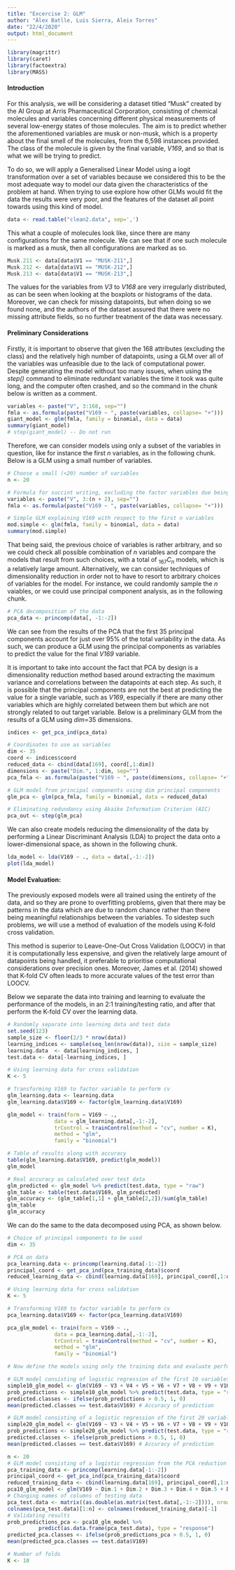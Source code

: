 ```yaml
---
title: "Excercise 2: GLM"
author: "Àlex Batlle, Luis Sierra, Aleix Torres"
date: "22/4/2020"
output: html_document
---
```


```r
library(magrittr)
library(caret)
library(factoextra)
library(MASS)
```

#### Introduction

For this analysis, we will be considering a dataset titled "Musk" created by the AI Group at Arris Pharmaceutical Corporation, consisting of chemical molecules and variables concerning different physical measurements of several low-energy states of those molecules. The aim is to predict whether the aforementioned variables are musk or non-musk, which is a property about the final smell of the molecules, from the 6,598 instances provided. The class of the molecule is given by the final variable, *V169*, and so that is what we will be trying to predict.

To do so, we will apply a Generalised Linear Model using a logit transformation over a set of variables because we considered this to be the most adequate way to model our data given the characteristics of the problem at hand. When trying to use explore how other GLMs would fit the data the results were very poor, and the features of the dataset all point towards using this kind of model.

```r
data <- read.table("clean2.data", sep=',')
```

This what a couple of molecules look like, since there are many configurations for the same molecule. We can see that if one such molecule is marked as a musk, then all configurations are marked as so.

```r
Musk.211 <- data[data$V1 == "MUSK-211",]
Musk.212 <- data[data$V1 == "MUSK-212",]
Musk.213 <- data[data$V1 == "MUSK-213",]
```

The values for the variables from *V3* to *V168* are very irregularly distributed, as can be seen when looking at the boxplots or histograms of the data. Moreover, we can check for missing datapoints, but when doing so we found none, and the authors of the dataset assured that there were no missing attribute fields, so no further treatment of the data was necessary.

#### Preliminary Considerations

Firstly, it is important to observe that given the 168 attributes (excluding the class) and the relatively high number of datapoints, using a GLM over all of the variables was unfeasible due to the lack of computational power. Despite generating the model without too many issues, when using the *step()* command to eliminate redundant variables the time it took was quite long, and the computer often crashed, and so the command in the chunk below is written as a comment.

```r
variables <- paste("V", 3:168, sep="")
fmla <- as.formula(paste("V169 ~ ", paste(variables, collapse= "+")))
giant_model <- glm(fmla, family = binomial, data = data)
summary(giant_model)
# step(giant_model) -- Do not run
```

Therefore, we can consider models using only a subset of the variables in question, like for instance the first $n$ variables, as in the following chunk. Below is a GLM using a small number of variables.

```r
# Choose a small (<20) number of variables
n <- 20

# Formula for succint writing, excluding the factor variables due being the names
variables <- paste("V", 3:(n + 2), sep="")
fmla <- as.formula(paste("V169 ~ ", paste(variables, collapse= "+")))

# Simple GLM explaining V169 with respect to the first n variables
mod.simple <- glm(fmla, family = binomial, data = data)
summary(mod.simple)
```

That being said, the previous choice of variables is rather arbitrary, and so we could check all possible combination of $n$ variables and compare the models that result from such choices, with a total of $_{167} C_{n}$ models, which is a relatively large amount. Alternatively, we can consider techniques of dimensionality reduction in order not to have to resort to arbitrary choices of variables for the model. For instance, we could randomly sample the $n$ vaiables, or we could use principal component analysis, as in the following chunk.

```r
# PCA decomposition of the data
pca_data <- princomp(data[, -1:-2])
```

We can see from the results of the PCA that the first 35 principal components account for just over 95% of the total variability in the data. As such, we can produce a GLM using the principal components as variables to predict the value for the final *V169* variable.

It is important to take into account the fact that PCA by design is a dimensionality reduction method based around extracting the maximum variance and correlations between the datapoints at each step. As such, it is possible that the principal components are not the best at predicting the value for a single variable, such as *V169*, especially if there are many other variables which are highly correlated between them but which are not strongly related to out target variable. Below is a preliminary GLM from the results of a GLM using *dim=*35 dimensions.

```r
indices <- get_pca_ind(pca_data)

# Coordinates to use as variables
dim <- 35
coord <- indices$coord
reduced_data <- cbind(data[169], coord[,1:dim])
dimensions <- paste("Dim.", 1:dim, sep="")
pca_fmla <- as.formula(paste("V169 ~ ", paste(dimensions, collapse= "+")))

# GLM model from principal components using dim principal components
glm_pca <- glm(pca_fmla, family = binomial, data = reduced_data)

# Eliminating redundancy using Akaike Information Criterion (AIC)
pca_out <- step(glm_pca)
```

We can also create models reducing the dimensionality of the data by performing a Linear Discriminant Analysis (LDA) to project the data onto a lower-dimensional space, as shown in the following chunk.

```r
lda_model <- lda(V169 ~ ., data = data[,-1:-2]) 
plot(lda_model)
```

#### Model Evaluation:

The previously exposed models were all trained using the entirety of the data, and so they are prone to overfitting problems, given that there may be patterns in the data which are due to random chance rather than there being meaningful relationships between the variables. To sidestep such problems, we will use a method of evaluation of the models using K-fold cross validation.

This method is superior to Leave-One-Out Cross Validation (LOOCV) in that it is computationally less expensive, and given the relatively large amount of datapoints being handled, it preferable to prioritise computational considerations over precision ones. Moreover, James et al. (2014) showed that K-fold CV often leads to more accurate values of the test error than LOOCV.

Below we separate the data into training and learning to evaluate the performance of the models, in an 2:1 training/testing ratio, and after that perform the K-fold CV over the learning data.

```r
# Randomly separate into learning data and test data
set.seed(123)
sample_size <- floor(2/3 * nrow(data))
learning_indices <- sample(seq_len(nrow(data)), size = sample_size)
learning.data  <- data[learning_indices, ]
test.data <- data[-learning_indices, ]

# Using learning data for cross validation
K <- 5

# Transforming V169 to factor variable to perform cv
glm_learning.data <- learning.data
glm_learning.data$V169 <- factor(glm_learning.data$V169)

glm_model <- train(form = V169 ~ .,
               data = glm_learning.data[,-1:-2],
               trControl = trainControl(method = "cv", number = K),
               method = "glm",
               family = "binomial")

# Table of results along with accuracy
table(glm_learning.data$V169, predict(glm_model))
glm_model

# Real accuracy as calculated over test data
glm_predicted <- glm_model %>% predict(test.data, type = "raw")
glm_table <- table(test.data$V169, glm_predicted)
glm_accuracy <- (glm_table[1,1] + glm_table[2,2])/sum(glm_table)
glm_table
glm_accuracy
```

We can do the same to the data decomposed using PCA, as shown below.

```r
# Choice of principal components to be used
dim <- 35

# PCA on data
pca_learning.data <- princomp(learning.data[-1:-2])
principal_coord <- get_pca_ind(pca_training_data)$coord
reduced_learning_data <- cbind(learning.data[169], principal_coord[,1:dim])

# Using learning data for cross validation
K <- 5

# Transforming V169 to factor variable to perform cv
pca_learning.data$V169 <- factor(pca_learning.data$V169)

pca_glm_model <- train(form = V169 ~ .,
               data = pca_learning.data[,-1:-2],
               trControl = trainControl(method = "cv", number = K),
               method = "glm",
               family = "binomial")
```







```r
# Now define the models using only the training data and evaluate performance through testing

# GLM model consisting of logistic regression of the first 10 variables
simple10_glm_model <- glm(V169 ~ V3 + V4 + V5 + V6 + V7 + V8 + V9 + V10 + V11 + V12, family = binomial, data = learning.data)
prob_predictions <- simple10_glm_model %>% predict(test.data, type = "response")
predicted.classes <- ifelse(prob_predictions > 0.5, 1, 0)
mean(predicted.classes == test.data$V169) # Accuracy of prediction

# GLM model consisting of a logistic regression of the first 20 variables
simple20_glm_model <- glm(V169 ~ V3 + V4 + V5 + V6 + V7 + V8 + V9 + V10 + V11 + V12 + V13 + V14 + V15 + V16 + V17 + V18 + V19 + V20 + V21 + V22, family = binomial, data = learning.data)
prob_predictions <- simple20_glm_model %>% predict(test.data, type = "response")
predicted.classes <- ifelse(prob_predictions > 0.5, 1, 0)
mean(predicted.classes == test.data$V169) # Accuracy of prediction
```

```r
n <- 20
# GLM model consisting of a logistic regression from the PCA reduction of the data
pca_training_data <- princomp(learning.data[-1:-2])
principal_coord <- get_pca_ind(pca_training_data)$coord
reduced_training_data <- cbind(learning.data[169], principal_coord[,1:n])
pca10_glm_model <- glm(V169 ~ Dim.1 + Dim.2 + Dim.3 + Dim.4 + Dim.5 + Dim.6 + Dim.7 + Dim.8 + Dim.9 + Dim.10 + Dim.11 + Dim.12 + Dim.13 + Dim.14 + Dim.15 + Dim.16 + Dim.17 + Dim.18 + Dim.19 + Dim.20, family = binomial, data = reduced_training_data)# + Dim.11 + Dim.12 + Dim.13 + Dim.14 + Dim.15 + Dim.16 + Dim.17 + Dim.18 + Dim.19 + Dim.20, family = binomial, data = reduced_training_data)
# Changing names of columns of testing data
pca_test.data <- matrix((as.double(as.matrix(test.data[,-1:-2]))), nrow = 2200, ncol = 167) %*% loadings(pca_training_data)[]
colnames(pca_test.data)[1:n] <- colnames(reduced_training_data)[-1]
# Validating results
prob_predictions_pca <- pca10_glm_model %>% 
          predict(as.data.frame(pca_test.data), type = "response")
predicted_pca.classes <- ifelse(prob_predictions_pca > 0.5, 1, 0)
mean(predicted_pca.classes == test.data$V169)
```



```r
# Number of folds
K <- 10


```
